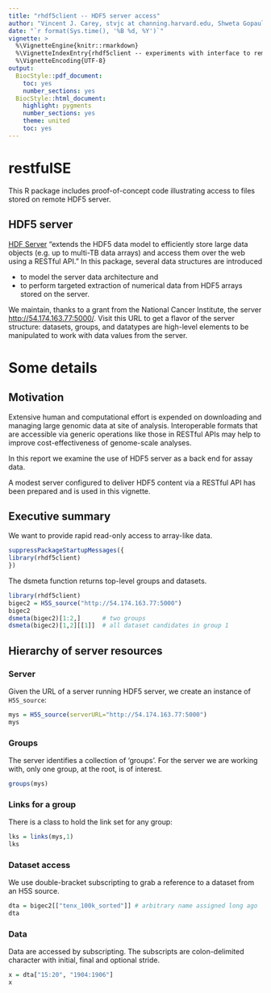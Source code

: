 ```yaml
---
title: "rhdf5client -- HDF5 server access"
author: "Vincent J. Carey, stvjc at channing.harvard.edu, Shweta Gopaulakrishnan, reshg at channing.harvard.edu, Samuela Pollack, spollack at jimmy.harvard.edu"
date: "`r format(Sys.time(), '%B %d, %Y')`"
vignette: >
  %\VignetteEngine{knitr::rmarkdown}
  %\VignetteIndexEntry{rhdf5client -- experiments with interface to remote HDF5}
  %\VignetteEncoding{UTF-8}
output:
  BiocStyle::pdf_document:
    toc: yes
    number_sections: yes
  BiocStyle::html_document:
    highlight: pygments
    number_sections: yes
    theme: united
    toc: yes
---
```


# restfulSE

This R package includes proof-of-concept code illustrating access to files stored on remote HDF5 server.

## HDF5 server 

[HDF Server](https://support.hdfgroup.org/projects/hdfserver/) "extends the HDF5 data model to efficiently store large data objects (e.g. up to multi-TB data arrays) and access them over the web using a RESTful API."  In this package,
several data structures are introduced 

- to model the server data architecture and 
- to perform targeted extraction of numerical data from HDF5 arrays stored on the server. 

We maintain, thanks to a grant from the National Cancer Institute,
the server [http://54.174.163.77:5000/](http://54.174.163.77:5000/).  Visit this URL to get a flavor of the
server structure: datasets, groups, and datatypes are high-level elements to be manipulated to work
with data values from the server.

# Some details

## Motivation

Extensive human and computational effort is expended on
downloading and managing large genomic data at site of analysis.
Interoperable formats that are accessible via generic operations
like those in RESTful APIs may help to improve cost-effectiveness
of genome-scale analyses.

In this report we examine the use of HDF5 server as a back end
for assay data.

A modest server configured to deliver HDF5 content via a
RESTful API has been prepared and is used in this vignette.

## Executive summary

We want to provide rapid read-only access to array-like data.

```r
suppressPackageStartupMessages({
library(rhdf5client)
})
```

The dsmeta function returns top-level groups and datasets. 

```r
library(rhdf5client)
bigec2 = H5S_source("http://54.174.163.77:5000")
bigec2
dsmeta(bigec2)[1:2,]      # two groups
dsmeta(bigec2)[1,2][[1]]  # all dataset candidates in group 1
```



## Hierarchy of server resources

### Server

Given the URL of a server running HDF5 server, we create
an instance of `H5S_source`:
```r
mys = H5S_source(serverURL="http://54.174.163.77:5000")
mys
```

### Groups

The server identifies a collection of 'groups'.  For the server
we are working with, only one group, at the root, is of interest.
```r
groups(mys)
```

### Links for a group

There is a class to hold the link set for any group:
```r
lks = links(mys,1)
lks
```

### Dataset access

We use double-bracket subscripting to grab a reference to a
dataset from an H5S source.
```r
dta = bigec2[["tenx_100k_sorted"]] # arbitrary name assigned long ago
dta
```

### Data

Data are accessed by subscripting. The subscripts are colon-delimited character 
with initial, final and optional stride.

```r
x = dta["15:20", "1904:1906"]
x
```





